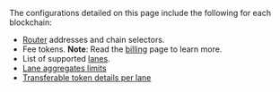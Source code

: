 
The configurations detailed on this page include the following for each blockchain:

- [Router](/ccip/architecture#router) addresses and chain selectors.
- Fee tokens. **Note**: Read the [billing](/ccip/billing) page to learn more.
- List of supported [lanes](/ccip/concepts#lane).
- [Lane aggregates limits](/ccip/architecture#aggregate-rate-limit)
- [Transferable token details per lane](/ccip/architecture#token-pools)
